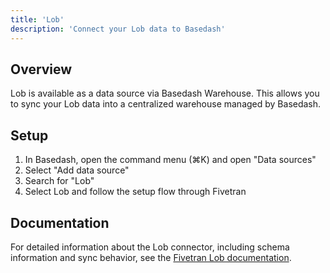 ```yaml
---
title: 'Lob'
description: 'Connect your Lob data to Basedash'
---
```


## Overview

Lob is available as a data source via Basedash Warehouse. This allows you to sync your Lob data into a centralized warehouse managed by Basedash.

## Setup

1. In Basedash, open the command menu (⌘K) and open "Data sources"
2. Select "Add data source"
3. Search for "Lob"
4. Select Lob and follow the setup flow through Fivetran

## Documentation

For detailed information about the Lob connector, including schema information and sync behavior, see the [Fivetran Lob documentation](https://fivetran.com/docs/connectors/applications/lob).

